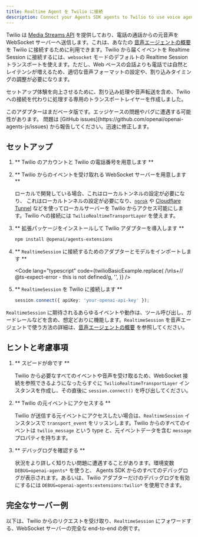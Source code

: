 ```yaml
---
title: Realtime Agent を Twilio に接続
description: Connect your Agents SDK agents to Twilio to use voice agents
---
```



Twilio は [Media Streams API](https://www.twilio.com/docs/voice/media-streams) を提供しており、電話の通話からの元音声を WebSocket サーバーへ送信します。これは、あなたの [音声エージェントの概要](/openai-agents-js/ja/guides/voice-agents) を Twilio に接続するために利用できます。Twilio から届くイベントを Realtime Session に接続するには、`websocket` モードのデフォルトの Realtime Session トランスポートを使えます。ただし、Web ベースの会話よりも電話では自然とレイテンシが増えるため、適切な音声フォーマットの設定や、割り込みタイミングの調整が必要になります。

セットアップ体験を向上させるために、割り込み処理や音声転送を含め、Twilio への接続を代わりに処理する専用のトランスポートレイヤーを作成しました。

<Aside type="caution">
  このアダプターはまだベータ版です。エッジケースの問題やバグに遭遇する可能性があります。
  問題は [GitHub issues](https://github.com/openai/openai-agents-js/issues)
  から報告してください。迅速に修正します。
</Aside>

## セットアップ

<Steps>

1. ** Twilio のアカウントと Twilio の電話番号を用意します **

2. ** Twilio からのイベントを受け取れる WebSocket サーバーを用意します **

   ローカルで開発している場合、これはローカルトンネルの設定が必要になり、
   これはローカルトンネルの設定が必要になり、[`ngrok`](https://ngrok.io/) や
   [Cloudflare Tunnel](https://developers.cloudflare.com/pages/how-to/preview-with-cloudflare-tunnel/)
   などを使ってローカルサーバーを Twilio からアクセス可能にします。Twilio への接続には
   `TwilioRealtimeTransportLayer` を使えます。

3. ** 拡張パッケージをインストールして Twilio アダプターを導入します **

   ```bash
   npm install @openai/agents-extensions
   ```

4. ** `RealtimeSession` に接続するためのアダプターとモデルをインポートします **

   <Code
     lang="typescript"
     code={twilioBasicExample.replace(
       /\n\s+\/\/ @ts-expect-error - this is not defined/g,
       '',
     )}
   />

5. ** `RealtimeSession` を Twilio に接続します **

   ```typescript
   session.connect({ apiKey: 'your-openai-api-key' });
   ```

</Steps>

`RealtimeSession` に期待されるあらゆるイベントや動作は、ツール呼び出し、ガードレールなどを含め、想定どおりに機能します。`RealtimeSession` を音声エージェントで使う方法の詳細は、[音声エージェントの概要](/openai-agents-js/ja/guides/voice-agents) を参照してください。

## ヒントと考慮事項

1. ** スピードが命です **

   Twilio から必要なすべてのイベントや音声を受け取るため、WebSocket 接続を参照できるようになったらすぐに
   `TwilioRealtimeTransportLayer` インスタンスを作成し、その直後に `session.connect()` を呼び出してください。

2. ** Twilio の元イベントにアクセスする **

   Twilio が送信する元イベントにアクセスしたい場合は、`RealtimeSession` インスタンスで `transport_event`
   をリッスンします。Twilio からのすべてのイベントは `twilio_message` という type と、元イベントデータを含む
   `message` プロパティを持ちます。

3. ** デバッグログを確認する **

   状況をより詳しく知りたい問題に遭遇することがあります。環境変数 `DEBUG=openai-agents*` を使うと、
   Agents SDK からのすべてのデバッグログが表示されます。あるいは、Twilio アダプターだけのデバッグログを有効にするには
   `DEBUG=openai-agents:extensions:twilio*` を使用できます。

## 完全なサーバー例

以下は、Twilio からのリクエストを受け取り、`RealtimeSession` にフォワードする、WebSocket サーバーの完全な end-to-end の例です。

<Code
  lang="typescript"
  code={twilioServerExample}
  title="Fastify を使ったサーバー例"
/>
